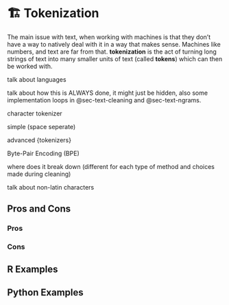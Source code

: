 # 🏗️ Tokenization {#sec-text-tokenization}

The main issue with text, when working with machines is that they don't have a way to natively deal with it in a way that makes sense. Machines like numbers, and text are far from that. **tokenization** is the act of turning long strings of text into many smaller units of text (called **tokens**) which can then be worked with.

talk about languages

talk about how this is ALWAYS done, it might just be hidden,
also some implementation loops in @sec-text-cleaning and @sec-text-ngrams.

character tokenizer

simple (space seperate)

advanced {tokenizers}

Byte-Pair Encoding (BPE)

where does it break down (different for each type of method and choices made during cleaning)

talk about non-latin characters

## Pros and Cons

### Pros

### Cons

## R Examples

## Python Examples


